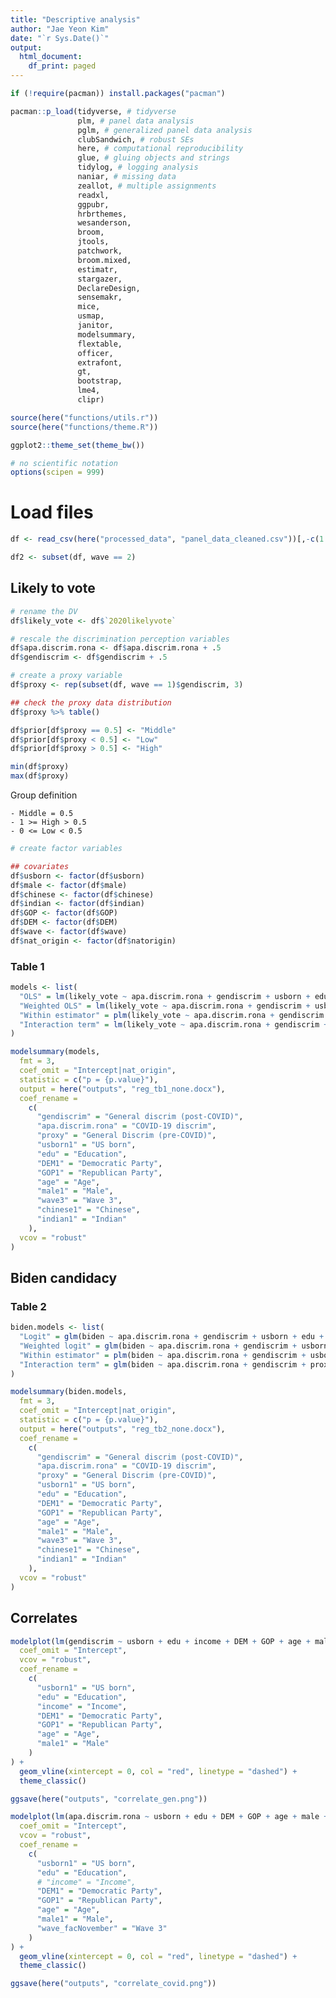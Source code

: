 ```yaml
---
title: "Descriptive analysis"
author: "Jae Yeon Kim"
date: "`r Sys.Date()`"
output:
  html_document:
    df_print: paged
---
```


```r
if (!require(pacman)) install.packages("pacman")

pacman::p_load(tidyverse, # tidyverse 
               plm, # panel data analysis
               pglm, # generalized panel data analysis
               clubSandwich, # robust SEs
               here, # computational reproducibility 
               glue, # gluing objects and strings 
               tidylog, # logging analysis
               naniar, # missing data 
               zeallot, # multiple assignments 
               readxl, 
               ggpubr,
               hrbrthemes, 
               wesanderson,
               broom, 
               jtools, 
               patchwork, 
               broom.mixed, 
               estimatr, 
               stargazer,
               DeclareDesign,
               sensemakr,
               mice,
               usmap,
               janitor,
               modelsummary, 
               flextable,
               officer,
               extrafont,
               gt,
               bootstrap,
               lme4,
               clipr)

source(here("functions/utils.r"))
source(here("functions/theme.R"))

ggplot2::theme_set(theme_bw())

# no scientific notation
options(scipen = 999)
```

# Load files 

```r
df <- read_csv(here("processed_data", "panel_data_cleaned.csv"))[,-c(1:2)]

df2 <- subset(df, wave == 2)
```

## Likely to vote 

```r
# rename the DV
df$likely_vote <- df$`2020likelyvote`

# rescale the discrimination perception variables
df$apa.discrim.rona <- df$apa.discrim.rona + .5
df$gendiscrim <- df$gendiscrim + .5

# create a proxy variable
df$proxy <- rep(subset(df, wave == 1)$gendiscrim, 3)

## check the proxy data distribution
df$proxy %>% table()

df$prior[df$proxy == 0.5] <- "Middle"
df$prior[df$proxy < 0.5] <- "Low"
df$prior[df$proxy > 0.5] <- "High"

min(df$proxy)
max(df$proxy)
```

Group definition 

    - Middle = 0.5  
    - 1 >= High > 0.5 
    - 0 <= Low < 0.5 

```r
# create factor variables

## covariates
df$usborn <- factor(df$usborn)
df$male <- factor(df$male)
df$chinese <- factor(df$chinese)
df$indian <- factor(df$indian)
df$GOP <- factor(df$GOP)
df$DEM <- factor(df$DEM)
df$wave <- factor(df$wave)
df$nat_origin <- factor(df$natorigin)
```

### Table 1

```r
models <- list(
  "OLS" = lm(likely_vote ~ apa.discrim.rona + gendiscrim + usborn + edu + DEM + GOP + age + male + wave + nat_origin, data = df),
  "Weighted OLS" = lm(likely_vote ~ apa.discrim.rona + gendiscrim + usborn + edu + DEM + GOP + age + male + wave + nat_origin, data = df, weight = weights),
  "Within estimator" = plm(likely_vote ~ apa.discrim.rona + gendiscrim + usborn + edu + DEM + GOP + age + male + nat_origin, data = df, index = c("pid", "wave"), model = "within"),
  "Interaction term" = lm(likely_vote ~ apa.discrim.rona + gendiscrim + proxy + apa.discrim.rona:proxy + usborn + edu + DEM + GOP + age + male + wave + nat_origin, data = df)
)
```

```r
modelsummary(models,
  fmt = 3,
  coef_omit = "Intercept|nat_origin",
  statistic = c("p = {p.value}"),
  output = here("outputs", "reg_tb1_none.docx"),
  coef_rename =
    c(
      "gendiscrim" = "General discrim (post-COVID)",
      "apa.discrim.rona" = "COVID-19 discrim",
      "proxy" = "General Discrim (pre-COVID)",
      "usborn1" = "US born",
      "edu" = "Education",
      "DEM1" = "Democratic Party",
      "GOP1" = "Republican Party",
      "age" = "Age",
      "male1" = "Male",
      "wave3" = "Wave 3",
      "chinese1" = "Chinese",
      "indian1" = "Indian"
    ),
  vcov = "robust"
)
```

## Biden candidacy

### Table 2

```r
biden.models <- list(
  "Logit" = glm(biden ~ apa.discrim.rona + gendiscrim + usborn + edu + DEM + GOP + age + male + wave + nat_origin, data = df, family = binomial),
  "Weighted logit" = glm(biden ~ apa.discrim.rona + gendiscrim + usborn + edu + DEM + GOP + age + male + wave + nat_origin, data = df, family = binomial, weight = weights),
  "Within estimator" = plm(biden ~ apa.discrim.rona + gendiscrim + usborn + edu + DEM + GOP + age + male + wave + nat_origin, data = df, index = c("pid", "wave"), model = "within", family = binomial),
  "Interaction term" = glm(biden ~ apa.discrim.rona + gendiscrim + proxy + apa.discrim.rona:proxy + usborn + edu + DEM + GOP + age + male + wave + nat_origin, data = df, weight = weights, family = binomial)
)
```

```r
modelsummary(biden.models,
  fmt = 3,
  coef_omit = "Intercept|nat_origin",
  statistic = c("p = {p.value}"),
  output = here("outputs", "reg_tb2_none.docx"),
  coef_rename =
    c(
      "gendiscrim" = "General discrim (post-COVID)",
      "apa.discrim.rona" = "COVID-19 discrim",
      "proxy" = "General Discrim (pre-COVID)",
      "usborn1" = "US born",
      "edu" = "Education",
      "DEM1" = "Democratic Party",
      "GOP1" = "Republican Party",
      "age" = "Age",
      "male1" = "Male",
      "wave3" = "Wave 3",
      "chinese1" = "Chinese",
      "indian1" = "Indian"
    ),
  vcov = "robust"
)
```

## Correlates

```r
modelplot(lm(gendiscrim ~ usborn + edu + income + DEM + GOP + age + male, data = subset(df, wave == 1)),
  coef_omit = "Intercept",
  vcov = "robust",
  coef_rename =
    c(
      "usborn1" = "US born",
      "edu" = "Education",
      "income" = "Income",
      "DEM1" = "Democratic Party",
      "GOP1" = "Republican Party",
      "age" = "Age",
      "male1" = "Male"
    )
) +
  geom_vline(xintercept = 0, col = "red", linetype = "dashed") +
  theme_classic()

ggsave(here("outputs", "correlate_gen.png"))
```

```r
modelplot(lm(apa.discrim.rona ~ usborn + edu + DEM + GOP + age + male + wave_fac, data = subset(df, wave != 1)),
  coef_omit = "Intercept",
  vcov = "robust",
  coef_rename =
    c(
      "usborn1" = "US born",
      "edu" = "Education",
      # "income" = "Income",
      "DEM1" = "Democratic Party",
      "GOP1" = "Republican Party",
      "age" = "Age",
      "male1" = "Male",
      "wave_facNovember" = "Wave 3"
    )
) +
  geom_vline(xintercept = 0, col = "red", linetype = "dashed") +
  theme_classic()

ggsave(here("outputs", "correlate_covid.png"))
```
